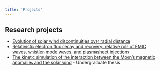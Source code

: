 ```yaml
---
title: 'Projects'
---
```


## Research projects

- [Evolution of solar wind discontinuities over radial distance](https://beforerr.github.io/ids_finder)
- [Relativistic electron flux decay and recovery: relative role of EMIC waves, whistler-mode waves, and plasmasheet injections](https://beforerr.github.io/EMIC_multi-satellites_study)
- [The kinetic simulation of the interaction between the Moon’s magnetic anomalies and the solar wind](https://github.com/Beforerr/moon_magnetic_anomalies) - Undergraduate thesis